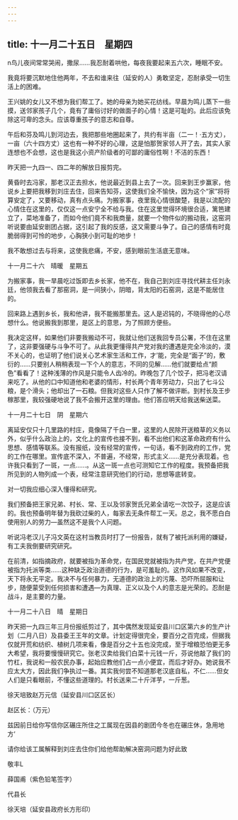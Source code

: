 ```yaml
---
---
---
```

title: 十一月二十五日　星期四
---




n鸟儿夜间常常哭闹，撒尿……我忍耐着哄他，每夜我要起来五六次，睡眠不安。

我竟将要沉默地住他两年，不去和谁来往（延安的人）勇敢坚定，忍耐承受一切生活上的困难。

王兴姚的女儿又不想为我们帮工了。她的母亲为她买花纺线。早晨为鸣儿蒸下一些摸，送邻家孩子几个，竟有了庸俗讨好的做面子的心情！这是可耻的。此后应该免除这可卑的念头。应该尊重孩子的意志和自尊。

午后和芬及鸣儿到河边去，我把那些地圈起来了，共约有半亩（二一！·五方丈），一亩（六十四方丈）这也有一种不好的心理，这是怕那贺家邻人开了去，其实人家连想也不会想，这也是我这小资产阶级者的可鄙的庸俗性啊！不洁的东西！

昨天把一九四一、四二年的解放日报剪完。

黄昏时去冯家，那老汉正去担水，他说最近到县上去了一次。回来到王步赢家，他说乡上要把我移到刘庄去住，回来告知芬，这使我们全不愉快，因为这个“家”将将算安定了，又要移动，真有点头痛。为搬家事，夜里我心情很酸楚，我是以流配的心情住在这里的，仅仅这一点安宁全不给与我。住在这里觉得环境很合适，篱笆建立了，菜地准备了，而如今他们竟不和我商量，就要一个物件似的搬动我，这窑洞听说要由延安剧团占据，这引起了我的反感，这又需要斗争了。自己的感情有时竟脆弱得到可怜的地步，心胸狭小到可耻的地步！

我不敢想过去与将来，这使我悲痛，不安，感到眼前生活底无意味。





十一月二十六　晴暖　星期五


为搬家事，我一旱晨吃过饭即去乡长家，他不在，我自己到刘庄寻找代耕主任刘永廷，他领我去看了那窑洞，是一间狭小，阴暗，背太阳的石窑洞，这是不能居住的。

回来路上遇到乡长，我和他讲，我不能搬那里去。这人是迟钝的，不晓得他的心尽想什么。他说搬我到那里，是区上的意思，为了照顾方便些。

我决定这样，如果他们非要我搬动不可，我就让他们送我回专员公署，不住在这里了，这非要强硬与斗争不可了。从此我更懂得共产党对我的遭遇是完全冷淡的，漠不关心的，也证明了他们说关心艺术家生活和工作，才’能，完全是“面子”的，敷衍的……只要别人稍稍表现一下个人的意志，不同的见解……他们就要给点“颜色”看看了！这种浅薄的作风是只能令人齿冷的。昨晚包了几个饺子，把冯老汉请来吃了。从他的口中知道他和老婆的情形，村长两个青年劳动力，只出了七斗公粮，是个滑头；他却出了一石粮。但我对这些人只作了解不做评断。到村长及王步稼那里，我较强硬地说了我不会搬开这里的理由。他们答应明天给我送柴送菜。





十一月二十七日　阴　星期六


离延安仅只十几里路的村庄，竟像隔了千白一里，这里的人民除开送粮草的义务以外，似乎什么政治上的，文化上的宣传也接不到，看不出他们和这革命政府有什么思想、感情等联系。没有报纸，没有经常的宣传，一句话，看不到政府的工作，党的工作在哪里。宣传底不深入，不普遍，不经常，形式主义……是充分表现着。也许我只看到了一斑，一点……。从这一斑一点也可测知它工作的程度。我预备把我所见到的人物列成一个表，经常注意研究他们的行动，思想等底转变。

对一切我应细心深入懂得和研究。

我们预备把王家兄弟、村长、常、王以及邻家贺氏兄弟全请吃一次饺子，这是应该的。我也预备明年替为我砍过柴的人，每家去无条件帮工一天。总之，我不愿白白使用别人的劳力―虽然这不是我个人问题。

听说冯老汉儿子冯文英在这村当教员时打了一份报告，就有了被托派利用的嫌疑，有工夫我倒要研究研究。

在前清，如指摘政府，就要被指为革命党，在国民党就被指为共产党，在共产党便被指为托派等类……这种缺乏政治道德的行为，是可羞耻的。这作风如果不改变，天下将永无平定。我决不与任何暴力，无道德的政治上的污蔑、恐吓所屈服和让步，随便蒙受到任何损害和遭遇―为真理、正义以及个人的意志是光荣的。忍耐是战斗，是主要的力量。





十一月二十八日　晴　星期日


昨天把一九四三年三月份报纸剪过了，其中偶然发现延安县川口区第六乡的生产计划（二月八日）及县委王王年的文章。计划定得很完全，要百分之百完成，但据我仅就开荒和纺织、植树几项来看，像是百分之十五也没完成，至于增粮恐怕更无多大希望，我将要慢慢研究它。张老汉卖给我们白菜十元钱一斤，芬说他敲了我们的竹杠，我说和一般农民办事，起始应教他们占一点小便宜，而后才好办。她说我不应太大方，因此我们争执过一番。其实我何尝不知道那老汉底自私，不仁……但女人们是只看眼前，不懂这些道理的。村长送来二十斤洋芋，一斤葱。

徐天培致赵万元信（延安县川口区区长）

赵区长：（万元）

兹因前日给你写信你区碾庄所住之工属现在因县的剧团今冬也在碾庄休，急用地方‘

请你给该工属解释到刘庄去住你们给他帮助解决窑洞问题为好此致

敬丰L

薛国甫（紫色铅笔签字）

代县长

徐天培（延安县政府长方形印）